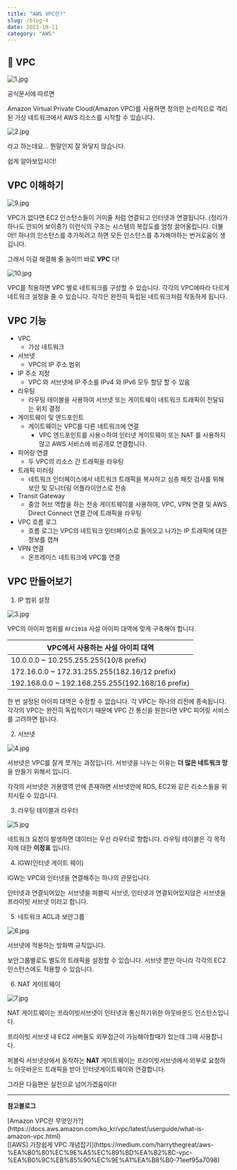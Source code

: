 ```yaml
---
title: "AWS VPC란?"
slug: /blog-4
date: 2023-10-11
category: "AWS"
---
```


## 📍 VPC

![1.jpg](./images/blog-4/1.jpg)

공식문서에 따르면

Amazon Virtual Private Cloud(Amazon VPC)를 사용하면 정의한 논리적으로 격리된 가상 네트워크에서 AWS 리소스를 시작할 수 있습니다.

![2.jpg](./images/blog-4/2.jpg)

라고 하는데요... 뭔말인지 잘 와닿지 않습니다.

쉽게 알아보입시더!

## VPC 이해하기

![9.jpg](./images/blog-4/9.jpg)

VPC가 없다면 EC2 인스턴스들이 거미줄 처럼 연결되고 인터넷과 연결됩니다. (정리가 하나도 안되어 보이죵?)
이런식의 구조는 시스템의 복잡도를 엄청 끌어올립니다.
더불어!! 하나의 인스턴스를 추가하려고 하면 모든 인스턴스를 추가해야하는 번거로움이 생깁니다.

그래서 이걸 해결해 줄 놈이!!! 바로 **VPC** 다!

![10.jpg](./images/blog-4/10.jpg)

VPC를 적용하면 VPC 별로 네트워크를 구성할 수 있습니다.
각각의 VPC에따라 다르게 네트워크 설정을 줄 수 있습니다.
각각은 완전히 독립된 네트워크처럼 작동하게 됩니다.

## VPC 기능

- VPC
  - 가상 네트워크
- 서브넷
  - VPC의 IP 주소 범위
- IP 주소 지정
  - VPC 와 서브넷에 IP 주소를 IPv4 와 IPv6 모두 할당 할 수 있음
- 라우팅
  - 라우팅 테이블을 사용하여 서브넷 또는 게이트웨이 네트워크 트래픽이 전달되는 위치 결정
- 게이트웨이 및 엔드포인트
  - 게이트웨이는 VPC를 다른 네트워크에 연결
    - VPC 엔드포인트를 사용ㅇ하여 인터넷 게이트웨이 또는 NAT 를 사용하지 않고 AWS 서비스에 비공개로 연결합니다.
- 피어링 연결
  - 두 VPC의 리소스 간 트래픽을 라우팅
- 트래픽 미러링
  - 네트워크 인터페이스에서 네트워크 트래픽을 복사하고 심층 패킷 검사를 위해 보안 및 모니터링 어플라이언스로 전송
- Transit Gateway
  - 중앙 허브 역할을 하는 전송 게이트웨이를 사용하여, VPC, VPN 연결 및 AWS Direct Connect 연결 간에 트래픽을 라우팅
- VPC 흐름 로그
  - 흐름 로그는 VPC의 네트워크 인터페이스로 들어오고 나가는 IP 트래픽에 대한 정보를 캡쳐
- VPN 연결
  - 온프레미스 네트워크에 VPC를 연결

## VPC 만들어보기

1. IP 범위 설정

![3.jpg](./images/blog-4/3.jpg)

VPC의 아이피 범위를 `RFC1918` 사설 아이피 대역에 맞게 구축해야 합니다.

| VPC에서 사용하는 사설 아이피 대역                |
| ------------------------------------------------ |
| 10.0.0.0 ~ 10.255.255.255(10/8 prefix)           |
| 172.16.0.0 ~ 172.31.255.255(182.16/12 prefix)    |
| 192.168.0.0 ~ 192.168.255.255(192.168/16 prefix) |

한 번 설정된 아이피 대역은 수정할 수 없습니다.
각 VPC는 하나의 리전에 종속됩니다.
각각의 VPC는 완전히 독립적이기 때문에 VPC 간 통신을 원한다면 VPC 피어링 서비스를 고려하면 됩니다.

2. 서브넷

![4.jpg](./images/blog-4/4.jpg)

서브넷은 VPC를 잘게 쪼개는 과정입니다.
서브넷을 나누는 이유는 **더 많은 네트워크 망**을 만들기 위해서 입니다.

각각의 서브넷은 가용영역 안에 존재하면 서브넷안에 RDS, EC2와 같은 리소스들을 위치시킬 수 있습니다.

3. 라우팅 테이블과 라우터

![5.jpg](./images/blog-4/5.jpg)

네트워크 요청이 발생하면 데이터는 우선 라우터로 향합니다.
라우팅 테이블은 각 목적지에 대한 **이정표** 입니다.

4. IGW(인터넷 게이트 웨이)

IGW는 VPC와 인터넷을 연결해주는 하나의 관문입니다.

인터넷과 연결되어있는 서브넷을 퍼블릭 서브넷,
인터넷과 연결되어있지않은 서브넷을 프라이빗 서브넷 이라고 합니다.

5. 네트워크 ACL과 보안그룹

![6.jpg](./images/blog-4/6.jpg)

서브넷에 적용하는 방화벽 규칙입니다.

보안그룹별로도 별도의 트래픽을 설정할 수 있습니다. 서브넷 뿐만 아니라 각각의 EC2 인스턴스에도 적용할 수 있습니다.

6. NAT 게이트웨이

![7.jpg](./images/blog-4/7.jpg)

NAT 게이트웨이는 프라이빗서브넷이 인터넷과 통신하기위한 아웃바운드 인스턴스입니다.

프라이빗 서브넷 내 EC2 서버들도 외부접근이 가능해야할때가 있는데 그때 사용합니다.

퍼블릭 서브넷상에서 동작하는 **NAT** 게이트웨이는 프라이빗서브넷에서 외부로 요청하느 아웃바운드 트래픽을 받아 인터넷게이트웨이와 연결합니다.

그라믄 다음편은 실전으로 넘어가겠움미다!

---

**참고블로그**

<div>
  [Amazon VPC란
  무엇인가?](https://docs.aws.amazon.com/ko_kr/vpc/latest/userguide/what-is-amazon-vpc.html)
  <br />
  [[AWS] 가장쉽게 VPC
  개념잡기](https://medium.com/harrythegreat/aws-%EA%B0%80%EC%9E%A5%EC%89%BD%EA%B2%8C-vpc-%EA%B0%9C%EB%85%90%EC%9E%A1%EA%B8%B0-71eef95a7098)
</div>
